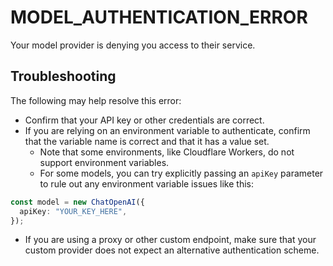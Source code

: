 # MODEL_AUTHENTICATION_ERROR

Your model provider is denying you access to their service.

## Troubleshooting

The following may help resolve this error:

- Confirm that your API key or other credentials are correct.
- If you are relying on an environment variable to authenticate, confirm that the variable name is correct and that it has a value set.
  - Note that some environments, like Cloudflare Workers, do not support environment variables.
  - For some models, you can try explicitly passing an `apiKey` parameter to rule out any environment variable issues like this:

```ts
const model = new ChatOpenAI({
  apiKey: "YOUR_KEY_HERE",
});
```

- If you are using a proxy or other custom endpoint, make sure that your custom provider does not expect an alternative authentication scheme.
